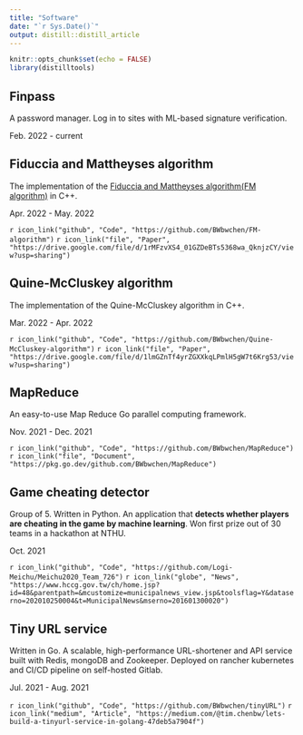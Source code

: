 ```yaml
---
title: "Software"
date: "`r Sys.Date()`"
output: distill::distill_article
---
```


```r
knitr::opts_chunk$set(echo = FALSE)
library(distilltools)
```

## Finpass
A password manager. Log in to sites with ML-based signature verification.

<aside>
 Feb. 2022 - current
</aside>


## Fiduccia and Mattheyses algorithm
The implementation of the [Fiduccia and Mattheyses algorithm(FM algorithm)](./eda/fm-algorithm/index.html) in C++.

<aside>
 Apr. 2022 - May. 2022
</aside>

`r icon_link("github", "Code", "https://github.com/BWbwchen/FM-algorithm")`
`r icon_link("file", "Paper", "https://drive.google.com/file/d/1rMFzvXS4_01GZDeBTs5368wa_QknjzCY/view?usp=sharing")`


## Quine-McCluskey algorithm
The implementation of the Quine-McCluskey algorithm in C++.

<aside>
 Mar. 2022 - Apr. 2022
</aside>

`r icon_link("github", "Code", "https://github.com/BWbwchen/Quine-McCluskey-algorithm")`
`r icon_link("file", "Paper", "https://drive.google.com/file/d/1lmGZnTf4yrZGXXkqLPmlH5gW7t6Krg53/view?usp=sharing")`


## MapReduce
An easy-to-use Map Reduce Go parallel computing framework.

<aside>
 Nov. 2021 - Dec. 2021
</aside>

`r icon_link("github", "Code", "https://github.com/BWbwchen/MapReduce")`
`r icon_link("file", "Document", "https://pkg.go.dev/github.com/BWbwchen/MapReduce")`


## Game cheating detector
Group of 5. Written in Python. An application that **detects whether players are cheating in the game by machine learning**. Won first prize out of 30 teams in a hackathon at NTHU.

<aside>
 Oct. 2021
</aside>

`r icon_link("github", "Code", "https://github.com/Logi-Meichu/Meichu2020_Team_726")`
`r icon_link("globe", "News", "https://www.hccg.gov.tw/ch/home.jsp?id=48&parentpath=&mcustomize=municipalnews_view.jsp&toolsflag=Y&dataserno=202010250004&t=MunicipalNews&mserno=201601300020")`

## Tiny URL service
Written in Go. A scalable, high-performance URL-shortener and API service built with Redis, mongoDB and Zookeeper. Deployed on rancher kubernetes and CI/CD pipeline on self-hosted Gitlab.

<aside>
 Jul. 2021 - Aug. 2021
</aside>

`r icon_link("github", "Code", "https://github.com/BWbwchen/tinyURL")`
`r icon_link("medium", "Article", "https://medium.com/@tim.chenbw/lets-build-a-tinyurl-service-in-golang-47deb5a7904f")`

